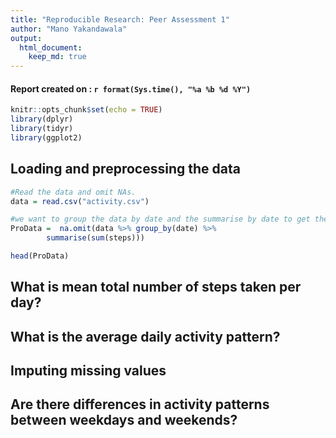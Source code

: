 ```yaml
---
title: "Reproducible Research: Peer Assessment 1"
author: "Mano Yakandawala"
output: 
  html_document:
    keep_md: true
---
```

#### Report created on : `r format(Sys.time(), "%a %b %d %Y")`

```r
knitr::opts_chunk$set(echo = TRUE)
library(dplyr)
library(tidyr)
library(ggplot2)
```

## Loading and preprocessing the data
```r
#Read the data and omit NAs.
data = read.csv("activity.csv")

#we want to group the data by date and the summarise by date to get the count
ProData =  na.omit(data %>% group_by(date) %>%
        summarise(sum(steps)))

head(ProData)
```

## What is mean total number of steps taken per day?



## What is the average daily activity pattern?



## Imputing missing values



## Are there differences in activity patterns between weekdays and weekends?
